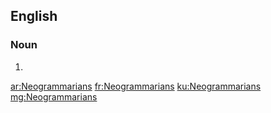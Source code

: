 {{also|neogrammarians}}
==English==

===Noun===
{{head|en|noun plural form}}

# {{plural of|Neogrammarian|lang=en}}

[[ar:Neogrammarians]]
[[fr:Neogrammarians]]
[[ku:Neogrammarians]]
[[mg:Neogrammarians]]